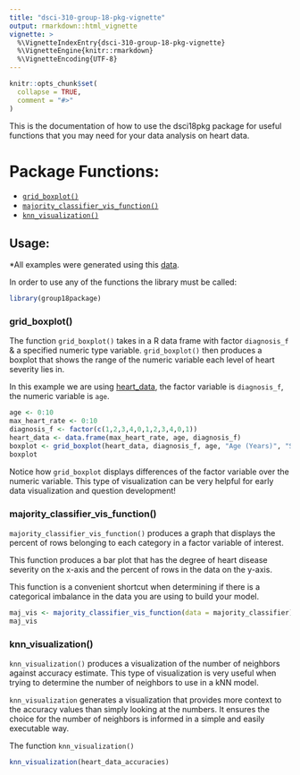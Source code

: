 ```yaml
---
title: "dsci-310-group-18-pkg-vignette"
output: rmarkdown::html_vignette
vignette: >
  %\VignetteIndexEntry{dsci-310-group-18-pkg-vignette}
  %\VignetteEngine{knitr::rmarkdown}
  %\VignetteEncoding{UTF-8}
---
```


```r
knitr::opts_chunk$set(
  collapse = TRUE,
  comment = "#>"
)
```


This is the documentation of how to use the dsci18pkg package for useful functions that you may need for your data analysis on heart data.

# Package Functions:

- [`grid_boxplot()`](#grid_boxplot())
- [`majority_classifier_vis_function()`](#majority_classifier_vis_function())
- [`knn_visualization()`](#knn_visualizations)

## Usage:

\*All examples were generated using this
[data](https://raw.githubusercontent.com/Dokkaebi10/dsci-310-group-18/main/data/processed/heart_data.csv).

In order to use any of the functions the library must be called:

```r
library(group18package)
```

### grid_boxplot()

The function `grid_boxplot()` takes in a R data frame with factor
`diagnosis_f` & a specified numeric type variable. `grid_boxplot()` then
produces a boxplot that shows the range of the numeric variable each
level of heart severity lies in.

In this example we are using
[heart_data](https://raw.githubusercontent.com/Dokkaebi10/dsci-310-group-18/main/data/processed/heart_data.csv),
the factor variable is `diagnosis_f`, the numeric variable is `age`.

``` r
age <- 0:10
max_heart_rate <- 0:10
diagnosis_f <- factor(c(1,2,3,4,0,1,2,3,4,0,1))
heart_data <- data.frame(max_heart_rate, age, diagnosis_f)
boxplot <- grid_boxplot(heart_data, diagnosis_f, age, "Age (Years)", "Severity of heart disease \n compared to age of patient")
boxplot
```

Notice how `grid_boxplot` displays differences of the factor variable
over the numeric variable. This type of visualization can be very
helpful for early data visualization and question development!

### majority_classifier_vis_function()

`majority_classifier_vis_function()` produces a graph that displays the
percent of rows belonging to each category in a factor variable of
interest.

This function produces a bar plot that has the degree of heart disease
severity on the x-axis and the percent of rows in the data on the
y-axis.

This function is a convenient shortcut when determining if there is a
categorical imbalance in the data you are using to build your model.

``` r
maj_vis <- majority_classifier_vis_function(data = majority_classifier)
maj_vis
```

### knn_visualization()

`knn_visualization()` produces a visualization of the number of
neighbors against accuracy estimate. This type of visualization is very
useful when trying to determine the number of neighbors to use in a kNN
model.

`knn_visualization` generates a visualization that provides more context
to the accuracy values than simply looking at the numbers. It ensures
the choice for the number of neighbors is informed in a simple and
easily executable way.

The function `knn_visualization()`

``` r
knn_visualization(heart_data_accuracies)
```
